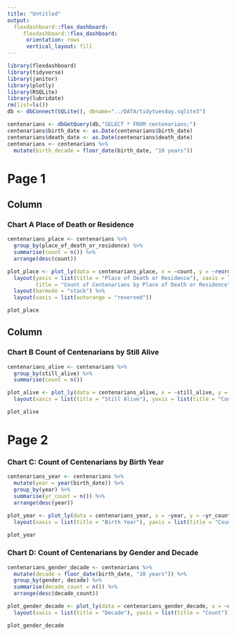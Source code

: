 ```yaml
---
title: "Untitled"
output: 
  flexdashboard::flex_dashboard:
     flexdashboard::flex_dashboard:
      orientation: rows
      vertical_layout: fill
---
```


```r
library(flexdashboard)
library(tidyverse)
library(janitor)
library(plotly)
library(RSQLite)
library(lubridate)
rm(list=ls())
db <- dbConnect(SQLite(), dbname="../DATA/tidytuesday.sqlite3")
```

```r
centenarians <- dbGetQuery(db,"SELECT * FROM centenarians;")
centenarians$birth_date <- as.Date(centenarians$birth_date)
centenarians$death_date <- as.Date(centenarians$death_date)
centenarians <- centenarians %>%
  mutate(birth_decade = floor_date(birth_date, "10 years"))
```
# Page 1

## Column {data-width=650}


### Chart A Place of Death or Residence

```r
centenarians_place <- centenarians %>%
  group_by(place_of_death_or_residence) %>%
  summarise(count = n()) %>%
  arrange(desc(count))

plot_place <- plot_ly(data = centenarians_place, x = ~count, y = ~reorder(place_of_death_or_residence, -count), type = "bar") %>%
  layout(yaxis = list(title = "Place of Death or Residence"), xaxis = list(title = "Count"),
         title = "Count of Centenarians by Place of Death or Residence") %>%
  layout(barmode = "stack") %>%
  layout(xaxis = list(autorange = "reversed"))

plot_place
```

## Column {data-width=350}

### Chart B Count of Centenarians by Still Alive

```r
centenarians_alive <- centenarians %>%
  group_by(still_alive) %>%
  summarise(count = n())

plot_alive <- plot_ly(data = centenarians_alive, x = ~still_alive, y = ~count, type = "bar") %>%
  layout(xaxis = list(title = "Still Alive"), yaxis = list(title = "Count"))

plot_alive

```

# Page 2

### Chart C: Count of Centenarians by Birth Year

```r
centenarians_year <- centenarians %>%
  mutate(year = year(birth_date)) %>%
  group_by(year) %>%
  summarise(yr_count = n()) %>%
  arrange(desc(year))

plot_year <- plot_ly(data = centenarians_year, x = ~year, y = ~yr_count, type = "scatter", mode = "lines") %>%
  layout(xaxis = list(title = "Birth Year"), yaxis = list(title = "Count"))

plot_year


```

### Chart D: Count of Centenarians by Gender and Decade

```r
centenarians_gender_decade <- centenarians %>%
  mutate(decade = floor_date(birth_date, "10 years")) %>%
  group_by(gender, decade) %>%
  summarise(decade_count = n()) %>%
  arrange(desc(decade_count))

plot_gender_decade <- plot_ly(data = centenarians_gender_decade, x = ~decade, y = ~decade_count, type = "bar", color = ~gender) %>%
  layout(xaxis = list(title = "Decade"), yaxis = list(title = "Count"))

plot_gender_decade


```


